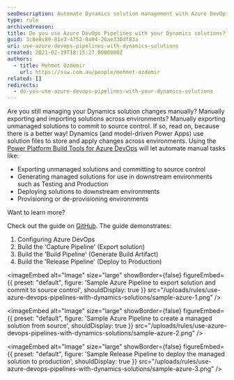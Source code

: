 ```yaml
---
seoDescription: Automate Dynamics solution management with Azure DevOps Pipelines, streamlining exports, deployments, and provisioning across environments.
type: rule
archivedreason:
title: Do you use Azure DevOps Pipelines with your Dynamics solutions?
guid: 3c8e8c89-81e3-4752-8a94-26ae330df83a
uri: use-azure-devops-pipelines-with-dynamics-solutions
created: 2021-02-19T18:15:27.0000000Z
authors:
  - title: Mehmet Ozdemir
    url: https://ssw.com.au/people/mehmet-ozdemir
related: []
redirects:
  - do-you-use-azure-devops-pipelines-with-your-dynamics-solutions
---
```


Are you still managing your Dynamics solution changes manually? Manually exporting and importing solutions across environments? Manually exporting unmanaged solutions to commit to source control. If so, read on, because there is a better way!
Dynamics (and model-driven Power Apps) use solution files to store and apply changes across environments. Using the [Power Platform Build Tools for Azure DevOps](https://docs.microsoft.com/en-us/power-platform/alm/devops-build-tools) will let automate manual tasks like:

- Exporting unmanaged solutions and committing to source control
- Generating managed solutions for use in downstream environments such as Testing and Production
- Deploying solutions to downstream environments
- Provisioning or de-provisioning environments

Want to learn more?

Check out the guide on [GitHub](https://github.com/microsoft/PowerApps-Samples/tree/master/build-tools). The guide demonstrates:

1. Configuring Azure DevOps
2. Build the 'Capture Pipeline' (Export solution)
3. Build the 'Build Pipeline' (Generate Build Artifact)
4. Build the 'Release Pipeline' (Deploy to Production)


<imageEmbed
  alt="Image"
  size="large"
  showBorder={false}
  figureEmbed={{
    preset: "default",
    figure: 'Sample Azure Pipeline to export solution and commit to source control',
    shouldDisplay: true
  }}
  src="/uploads/rules/use-azure-devops-pipelines-with-dynamics-solutions/sample-azure-1.png"
/>


<imageEmbed
  alt="Image"
  size="large"
  showBorder={false}
  figureEmbed={{
    preset: "default",
    figure: 'Sample Azure Pipeline to create a managed solution from source',
    shouldDisplay: true
  }}
  src="/uploads/rules/use-azure-devops-pipelines-with-dynamics-solutions/sample-azure-2.png"
/>


<imageEmbed
  alt="Image"
  size="large"
  showBorder={false}
  figureEmbed={{
    preset: "default",
    figure: 'Sample Release Pipeline to deploy the managed solution to production',
    shouldDisplay: true
  }}
  src="/uploads/rules/use-azure-devops-pipelines-with-dynamics-solutions/sample-azure-3.png"
/>